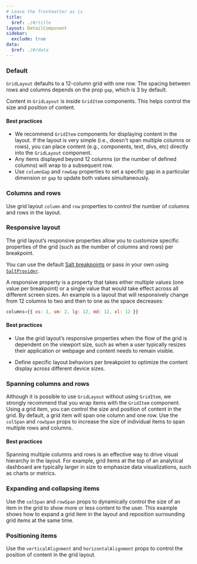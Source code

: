 ```yaml
---
# Leave the frontmatter as is
title:
  $ref: ./#/title
layout: DetailComponent
sidebar:
  exclude: true
data:
  $ref: ./#/data
---
```


<LivePreviewControls>

<LivePreview componentName="grid-layout" exampleName="Default">

### Default

`GridLayout` defaults to a 12-column grid with one row. The spacing between rows and columns depends on the prop `gap`, which is 3 by default.

Content in `GridLayout` is inside `GridItem` components. This helps control the size and position of content.

#### Best practices

- We recommend `GridItem` components for displaying content in the layout. If the layout is very simple (i.e., doesn't span multiple columns or rows), you can place content (e.g., components, text, divs, etc) directly into the `GridLayout` component.
- Any items displayed beyond 12 columns (or the number of defined columns) will wrap to a subsequent row.
- Use `columnGap` and `rowGap` properties to set a specific gap in a particular dimension or `gap` to update both values simultaneously.

</LivePreview>

<LivePreview componentName="grid-layout" exampleName="ColumnsAndRows">

### Columns and rows

Use grid layout `column` and `row` properties to control the number of columns and rows in the layout.

</LivePreview>

<LivePreview componentName="grid-layout" exampleName="ResponsiveLayout">

### Responsive layout

The grid layout’s responsive properties allow you to customize specific properties of the grid (such as the number of columns and rows) per breakpoint.

You can use the default [Salt breakpoints](/salt/foundations/responsiveness#breakpoints) or pass in your own using [`SaltProvider`](/salt/components/salt-provider).

A responsive property is a property that takes either multiple values (one value per breakpoint) or a single value that would take effect across all different screen sizes. An example is a layout that will responsively change from 12 columns to two and then to one as the space decreases:

```js
columns={{ xs: 1, sm: 2, lg: 12, md: 12, xl: 12 }}
```

#### Best practices

- Use the grid layout’s responsive properties when the flow of the grid is dependent on the viewport size, such as when a user typically resizes their application or webpage and content needs to remain visible.

- Define specific layout behaviors per breakpoint to optimize the content display across different device sizes.

</LivePreview>

<LivePreview componentName="grid-layout" exampleName="SpanningColumnsAndRows">

### Spanning columns and rows

Although it is possible to use `GridLayout` without using `GridItem`, we strongly recommend that you wrap items with the `GridItem` component. Using a grid item, you can control the size and position of content in the grid. By default, a grid item will span one column and one row. Use the `colSpan` and `rowSpan` props to increase the size of individual items to span multiple rows and columns.

#### Best practices

Spanning multiple columns and rows is an effective way to drive visual hierarchy in the layout. For example, grid items at the top of an analytical dashboard are typically larger in size to emphasize data visualizations, such as charts or metrics.

</LivePreview>

<LivePreview componentName="grid-layout" exampleName="ExpandingAndCollapsingItems">

### Expanding and collapsing items

Use the `colSpan` and `rowSpan` props to dynamically control the size of an item in the grid to show more or less content to the user. This example shows how to expand a grid item in the layout and reposition surrounding grid items at the same time.

</LivePreview>

<LivePreview componentName="grid-layout" exampleName="PositioningItems">

### Positioning items

Use the `verticalAlignment` and `horizontalAlignment` props to control the position of content in the grid layout.

</LivePreview>

</LivePreviewControls>
